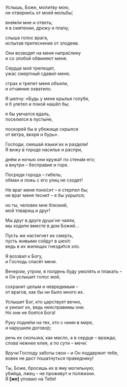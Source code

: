 Услышь, Боже, молитву мою,  
не отверни́сь от моей мольбы́;

вне́мли мне и ответь;  
я в смятении, дрожу и пла́чу,

слыша голос врага,  
испытав притеснения от злодеев.

Они возводят на меня напра́слину  
и со злобой обвиняют меня.

Сердце моё трепещет,  
ужас смертный сдавил меня;

страх и трепет меня объяли,  
и отчаяние охватило.

Я шепчу: «Будь у меня крылья голубя,  
я б улетел и покой нашёл бы;

я бы умчался вдаль,  
поселился в пусты́не,

поскорей бы в убежище скрылся  
от ветра, вихря и бурь».

Господи, смешай языки́ их и раздели!  
Я вижу в городе насилье и распри,

днём и ночью они кружа́т по стена́м его;  
а внутри – бесправие и горе.

Посреди города – гибель;  
обман и ложь с его улиц не сходят!

Не враг меня поно́сит – я стерпел бы;  
не враг меня тесни́т – я бы укрылся;

но ты, человек мне близкий,  
мой товарищ и друг!

Мы друг в друге души́ не чаяли,  
мы ходили вместе в дом Божий…

Пусть же настигнет их смерть,  
пусть живыми сойдут в шео́л:  
ведь в их жилищах гнезди́тся зло.

Я воззвал к Богу,  
и Господь спасёт меня.

Вечером, утром, в полдень буду умолять и плакать –  
и Он услышит голос мой,

сохранит целым и невредимым –  
от врагов, как бы ни было много их.

Услышит Бог, кто царствует вечно,  
и унизит их, ведь неисправимы они.  
Но они не боятся Бога!

Руку подня́ли на тех, кто с ними в мире,  
и нарушили догово́р;

речь их скользка́, как масло, а в сердце – вражда;  
слова́ нежнее елея, а по сути – мечи́.

Вручи́ Господу заботы свои – и Он поддержит тебя,  
вовек не даст пошатнуться праведнику!

Ты, Боже, бросишь их в яму могильную;  
убийца, лжец – не проживут и полжизни.  
Я **[**же**]** уповаю на Тебя!
